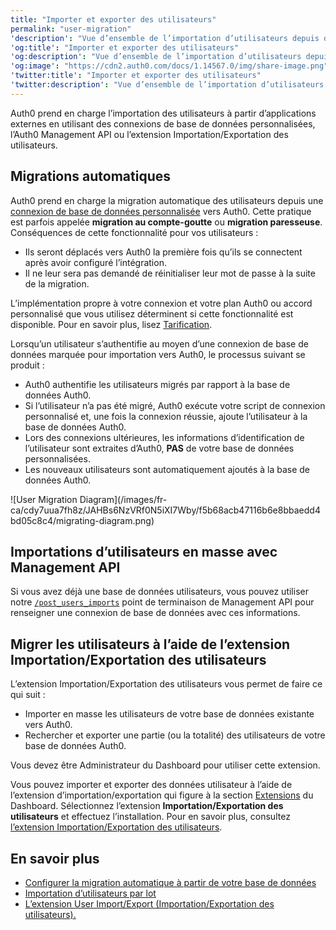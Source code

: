 ```yaml
---
title: "Importer et exporter des utilisateurs"
permalink: "user-migration"
'description': "Vue d’ensemble de l’importation d’utilisateurs depuis des applications externes vers Auth0."
'og:title': "Importer et exporter des utilisateurs"
'og:description': "Vue d’ensemble de l’importation d’utilisateurs depuis des applications externes vers Auth0."
'og:image': "https://cdn2.auth0.com/docs/1.14567.0/img/share-image.png"
'twitter:title': "Importer et exporter des utilisateurs"
'twitter:description': "Vue d’ensemble de l’importation d’utilisateurs depuis des applications externes vers Auth0."
---
```


Auth0 prend en charge l’importation des utilisateurs à partir d’applications externes en utilisant des connexions de base de données personnalisées, l’Auth0 <Tooltip href="/docs/docs/fr-ca/glossary?term=management-api" tip="Management API
Un produit permettant aux clients d’effectuer des tâches administratives." cta="Voir le glossaire">Management API</Tooltip> ou l’extension Importation/Exportation des utilisateurs.

## Migrations automatiques

Auth0 prend en charge la migration automatique des utilisateurs depuis une [connexion de base de données personnalisée](/docs/fr-ca/connections/database/custom-db) vers Auth0. Cette pratique est parfois appelée **migration au compte-goutte** ou **migration paresseuse**. Conséquences de cette fonctionnalité pour vos utilisateurs :

* Ils seront déplacés vers Auth0 la première fois qu’ils se connectent après avoir configuré l’intégration.
* Il ne leur sera pas demandé de réinitialiser leur mot de passe à la suite de la migration.

<Card title="La disponibilité varie selon le plan Auth0">

L’implémentation propre à votre connexion et votre plan Auth0 ou accord personnalisé que vous utilisez déterminent si cette fonctionnalité est disponible. Pour en savoir plus, lisez [Tarification](https://auth0.com/pricing).

</Card>

Lorsqu’un utilisateur s’authentifie au moyen d’une connexion de base de données marquée pour importation vers Auth0, le processus suivant se produit :

* Auth0 authentifie les utilisateurs migrés par rapport à la base de données Auth0.
* Si l’utilisateur n’a pas été migré, Auth0 exécute votre script de connexion personnalisé et, une fois la connexion réussie, ajoute l’utilisateur à la base de données Auth0.
* Lors des connexions ultérieures, les informations d’identification de l’utilisateur sont extraites d’Auth0, **PAS** de votre base de données personnalisées.
* Les nouveaux utilisateurs sont automatiquement ajoutés à la base de données Auth0.

<Frame>![User Migration Diagram](/images/fr-ca/cdy7uua7fh8z/JAHBs6NzVRf0N5iXI7Wby/f5b68acb47116b6e8bbaedd4bd05c8c4/migrating-diagram.png)</Frame>

## Importations d’utilisateurs en masse avec Management API

Si vous avez déjà une base de données utilisateurs, vous pouvez utiliser notre [`/post_users_imports`](/docs/fr-ca/api/management/v2#!/Jobs/post_users_imports) point de terminaison de Management API pour renseigner une connexion de base de données avec ces informations.

## Migrer les utilisateurs à l’aide de l’extension Importation/Exportation des utilisateurs

L’extension Importation/Exportation des utilisateurs vous permet de faire ce qui suit :

* Importer en masse les utilisateurs de votre base de données existante vers Auth0.
* Rechercher et exporter une partie (ou la totalité) des utilisateurs de votre base de données Auth0.

Vous devez être Administrateur du Dashboard pour utiliser cette extension.

Vous pouvez importer et exporter des données utilisateur à l’aide de l’extension d’importation/exportation qui figure à la section [Extensions](https://manage.auth0.com/#/extensions) du Dashboard. Sélectionnez l’extension **Importation/Exportation des utilisateurs** et effectuez l’installation. Pour en savoir plus, consultez [l’extension Importation/Exportation des utilisateurs](/docs/fr-ca/manage-users/user-migration/user-import-export-extension).

## En savoir plus

* [Configurer la migration automatique à partir de votre base de données](/docs/fr-ca/manage-users/user-migration/configure-automatic-migration-from-your-database)
* [Importation d’utilisateurs par lot](/docs/fr-ca/manage-users/user-migration/bulk-user-imports)
* [L’extension User Import/Export (Importation/Exportation des utilisateurs).](/docs/fr-ca/manage-users/user-migration/user-import-export-extension)